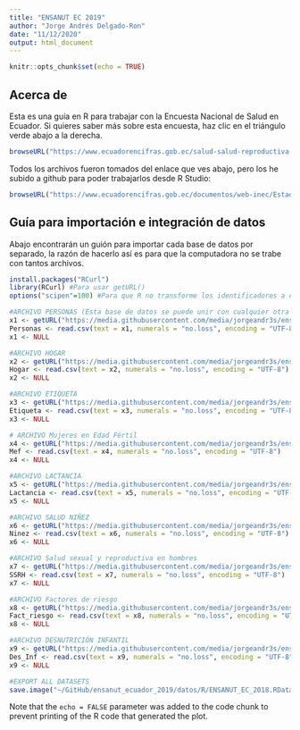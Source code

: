```yaml
---
title: "ENSANUT EC 2019"
author: "Jorge Andrés Delgado-Ron"
date: "11/12/2020"
output: html_document
---
```


```r
knitr::opts_chunk$set(echo = TRUE)
```

## Acerca de

Esta es una guía en R para trabajar con la Encuesta Nacional de Salud en Ecuador. 
Si quieres saber más sobre esta encuesta, haz clic en el triángulo verde abajo a la derecha.
```r
browseURL("https://www.ecuadorencifras.gob.ec/salud-salud-reproductiva-y-nutricion/")
```

Todos los archivos fueron tomados del enlace que ves abajo, pero los he subido a github para poder trabajarlos desde R Studio:

```r
browseURL("https://www.ecuadorencifras.gob.ec/documentos/web-inec/Estadisticas_Sociales/ENSANUT/ENSANUT_2018/")
```

## Guía para importación e integración de datos
Abajo encontrarán un guión para importar cada base de datos por separado, la razón de hacerlo así es para que la computadora no se trabe con tantos archivos. 
```r
install.packages("RCurl")
library(RCurl) #Para usar getURL()
options("scipen"=100) #Para que R no transforme los identificadores a exponenciales

#ARCHIVO PERSONAS (Esta base de datos se puede unir con cualquier otra mediante id_viv, id_hogar, id_per)
x1 <- getURL("https://media.githubusercontent.com/media/jorgeandr3s/ensanut_ecuador_2018/master/datos/1_BDD_ENS2018_f1_personas.csv")
Personas <- read.csv(text = x1, numerals = "no.loss", encoding = "UTF-8")
x1 <- NULL

#ARCHIVO HOGAR
x2 <- getURL("https://media.githubusercontent.com/media/jorgeandr3s/ensanut_ecuador_2018/master/datos/2_BDD_ENS2018_f1_hogar.csv")
Hogar <- read.csv(text = x2, numerals = "no.loss", encoding = "UTF-8")
x2 <- NULL

#ARCHIVO ETIQUETA
x3 <- getURL("https://media.githubusercontent.com/media/jorgeandr3s/ensanut_ecuador_2018/master/datos/3_BDD_ENS2018_f1_etiqueta.csv")
Etiqueta <- read.csv(text = x3, numerals = "no.loss", encoding = "UTF-8")
x3 <- NULL

# ARCHIVO Mujeres en Edad Fértil
x4 <- getURL("https://media.githubusercontent.com/media/jorgeandr3s/ensanut_ecuador_2018/master/datos/4_BDD_ENS2018_f2_mef.csv")
Mef <- read.csv(text = x4, numerals = "no.loss", encoding = "UTF-8")
x4 <- NULL

#ARCHIVO LACTANCIA
x5 <- getURL("https://media.githubusercontent.com/media/jorgeandr3s/ensanut_ecuador_2018/master/datos/5_BDD_ENS2018_f2_lactancia.csv")
Lactancia <- read.csv(text = x5, numerals = "no.loss", encoding = "UTF-8")
x5 <- NULL

#ARCHIVO SALUD NIÑEZ
x6 <- getURL("https://media.githubusercontent.com/media/jorgeandr3s/ensanut_ecuador_2018/master/datos/6_BDD_ENS2018_f2_salud_ninez.csv")
Ninez <- read.csv(text = x6, numerals = "no.loss", encoding = "UTF-8")
x6 <- NULL

#ARCHIVO Salud sexual y reproductiva en hombres
x7 <- getURL("https://media.githubusercontent.com/media/jorgeandr3s/ensanut_ecuador_2018/master/datos/7_BDD_ENS2018_f3_ssrh.csv")
SSRH <- read.csv(text = x7, numerals = "no.loss", encoding = "UTF-8")
x7 <- NULL

#ARCHIVO Factores de riesgo
x8 <- getURL("https://media.githubusercontent.com/media/jorgeandr3s/ensanut_ecuador_2018/master/datos/8_BDD_ENS2018_f4_fact_riesgo.csv")
Fact_riesgo <- read.csv(text = x8, numerals = "no.loss", encoding = "UTF-8")
x8 <- NULL

#ARCHIVO DESNUTRICIÓN INFANTIL
x9 <- getURL("https://media.githubusercontent.com/media/jorgeandr3s/ensanut_ecuador_2018/master/datos/9_BDD_ENS2018_f5_des_inf.csv")
Des_Inf <- read.csv(text = x9, numerals = "no.loss", encoding = "UTF-8")
x9 <- NULL

#EXPORT ALL DATASETS
save.image("~/GitHub/ensanut_ecuador_2019/datos/R/ENSANUT_EC_2018.RData")

```

Note that the `echo = FALSE` parameter was added to the code chunk to prevent printing of the R code that generated the plot.
